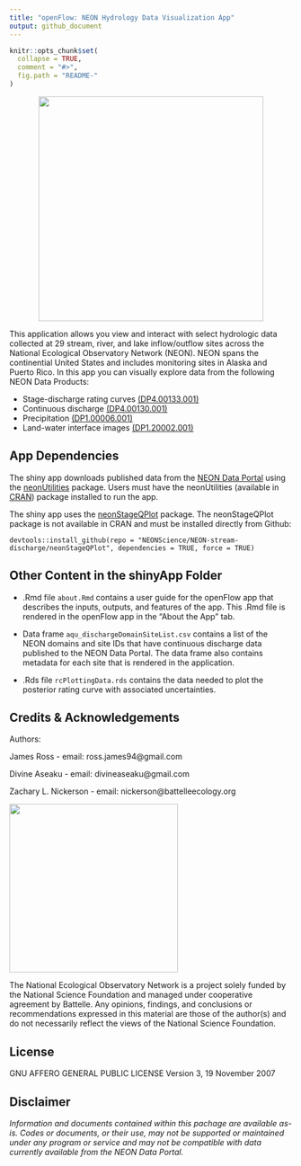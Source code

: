 ```yaml
---
title: "openFlow: NEON Hydrology Data Visualization App"
output: github_document
---
```


<!-- README.md is generated from README.Rmd. Please edit that file -->

```r
knitr::opts_chunk$set(
  collapse = TRUE,
  comment = "#>",
  fig.path = "README-"
)

```
<center><img src="www/app-logo.png" width="400px" /></center>

This application allows you view and interact with select hydrologic data collected at 29 stream,  river, and lake inflow/outflow sites across the National Ecological Observatory Network (NEON).  NEON spans the continential United States and includes monitoring sites in Alaska and Puerto Rico. In this app you can visually explore data from the following NEON Data Products:

* Stage-discharge rating curves [(DP4.00133.001)](https://data.neonscience.org/data-products/DP4.00133.001)
* Continuous discharge [(DP4.00130.001)](https://data.neonscience.org/data-products/DP4.00130.001)
* Precipitation [(DP1.00006.001)](https://data.neonscience.org/data-products/DP1.00006.001)
* Land-water interface images [(DP1.20002.001)](https://data.neonscience.org/data-products/DP1.20002.001)

## App Dependencies

The shiny app downloads published data from the [NEON Data Portal](https://data.neonscience.org/home) using the [neonUtilities](https://github.com/NEONScience/NEON-utilities) package. Users must have the neonUtilities (available in [CRAN](https://cran.r-project.org/web/packages/neonUtilities/index.html)) package installed to run the app.

The shiny app uses the [neonStageQPlot](https://github.com/NEONScience/NEON-stream-discharge/tree/master/neonStageQPlot) package. The neonStageQPlot package is not available in CRAN and must be installed directly from Github:

`devtools::install_github(repo = "NEONScience/NEON-stream-discharge/neonStageQPlot", dependencies = TRUE, force = TRUE)`

## Other Content in the shinyApp Folder

* .Rmd file `about.Rmd` contains a user guide for the openFlow app that describes the inputs, outputs, and features of the app. This .Rmd file is rendered in the openFlow app in the "About the App" tab.

* Data frame `aqu_dischargeDomainSiteList.csv` contains a list of the NEON domains and site IDs that have continuous discharge data published to the NEON Data Portal. The data frame also contains metadata for each site that is rendered in the application.
		
*	.Rds file `rcPlottingData.rds` contains the data needed to plot the posterior rating curve with associated uncertainties.

<!-- ****** Acknowledgements ****** -->
## Credits & Acknowledgements

Authors:

James Ross - email: ross.james94@gmail.com

Divine Aseaku - email: divineaseaku@gmail.com

Zachary L. Nickerson - email: nickerson@battelleecology.org

<!-- HTML tags to produce image, resize, add hyperlink. -->
<!-- ONLY WORKS WITH HTML or GITHUB documents -->
<a href="http://www.neonscience.org/">
<img src="logo.png" width="300px" />
</a>

<!-- Acknowledgements text -->
The National Ecological Observatory Network is a project solely funded by the National Science Foundation and managed under cooperative agreement by Battelle. Any opinions, findings, and conclusions or recommendations expressed in this material are those of the author(s) and do not necessarily reflect the views of the National Science Foundation.

<!-- ****** License ****** -->
## License

GNU AFFERO GENERAL PUBLIC LICENSE Version 3, 19 November 2007

<!-- ****** Disclaimer ****** -->
## Disclaimer

*Information and documents contained within this pachage are available as-is. Codes or documents, or their use, may not be supported or maintained under any program or service and may not be compatible with data currently available from the NEON Data Portal.*

